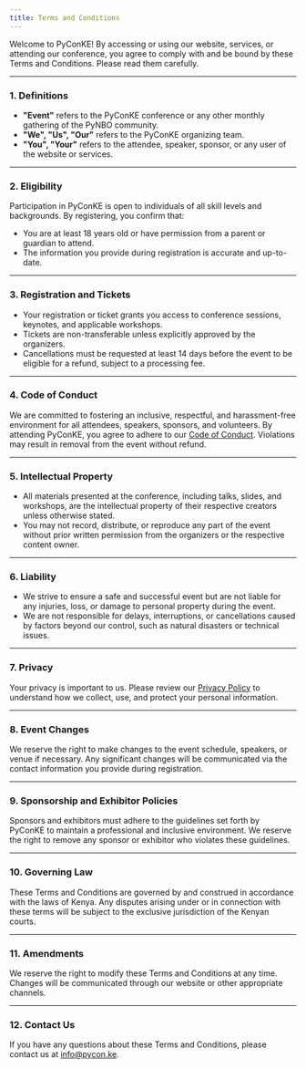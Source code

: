 ```yaml
---
title: Terms and Conditions
---
```


Welcome to PyConKE! By accessing or using our website, services, or attending our conference, you agree to comply with and be bound by these Terms and Conditions. Please read them carefully.  

---

### 1. Definitions

- **"Event"** refers to the PyConKE conference or any other monthly gathering of the PyNBO community.
- **"We", "Us", "Our"** refers to the PyConKE organizing team.  
- **"You", "Your"** refers to the attendee, speaker, sponsor, or any user of the website or services.  

---

### 2. Eligibility

Participation in PyConKE is open to individuals of all skill levels and backgrounds. By registering, you confirm that:  
- You are at least 18 years old or have permission from a parent or guardian to attend.  
- The information you provide during registration is accurate and up-to-date.  

---

### 3. Registration and Tickets

- Your registration or ticket grants you access to conference sessions, keynotes, and applicable workshops.  
- Tickets are non-transferable unless explicitly approved by the organizers.  
- Cancellations must be requested at least 14 days before the event to be eligible for a refund, subject to a processing fee.  

---

### 4. Code of Conduct

We are committed to fostering an inclusive, respectful, and harassment-free environment for all attendees, speakers, sponsors, and volunteers. By attending PyConKE, you agree to adhere to our [Code of Conduct](/code-of-conduct). Violations may result in removal from the event without refund.  

---

### 5. Intellectual Property

- All materials presented at the conference, including talks, slides, and workshops, are the intellectual property of their respective creators unless otherwise stated.  
- You may not record, distribute, or reproduce any part of the event without prior written permission from the organizers or the respective content owner.  

---

### 6. Liability

- We strive to ensure a safe and successful event but are not liable for any injuries, loss, or damage to personal property during the event.  
- We are not responsible for delays, interruptions, or cancellations caused by factors beyond our control, such as natural disasters or technical issues.  

---

### 7. Privacy

Your privacy is important to us. Please review our [Privacy Policy](/privacy-policy) to understand how we collect, use, and protect your personal information.  

---

### 8. Event Changes

We reserve the right to make changes to the event schedule, speakers, or venue if necessary. Any significant changes will be communicated via the contact information you provide during registration.  

---

### 9. Sponsorship and Exhibitor Policies

Sponsors and exhibitors must adhere to the guidelines set forth by PyConKE to maintain a professional and inclusive environment. We reserve the right to remove any sponsor or exhibitor who violates these guidelines.  

---

### 10. Governing Law

These Terms and Conditions are governed by and construed in accordance with the laws of Kenya. Any disputes arising under or in connection with these terms will be subject to the exclusive jurisdiction of the Kenyan courts.  

---

### 11. Amendments

We reserve the right to modify these Terms and Conditions at any time. Changes will be communicated through our website or other appropriate channels.  

---

### 12. Contact Us

If you have any questions about these Terms and Conditions, please contact us at [info@pycon.ke](mailto:info@pycon.ke).  



